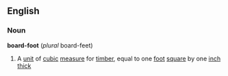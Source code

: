 ==English==
===Noun===
'''board-foot''' (''plural'' board-feet)
#A [[unit]] of [[cubic]] [[measure]] for [[timber]], equal to one [[foot]] [[square]] by one [[inch]] [[thick]]